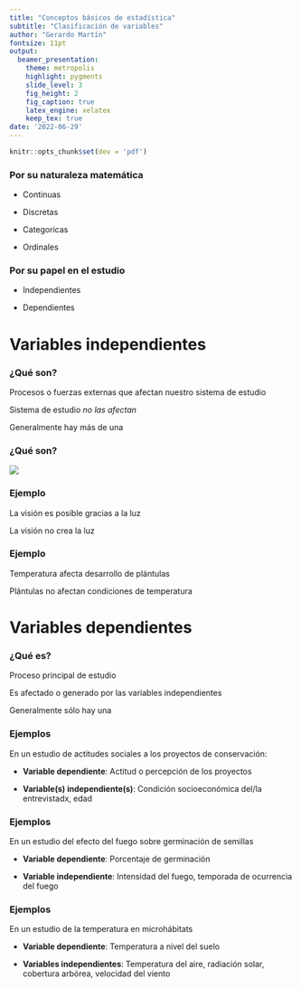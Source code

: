 ```yaml
---
title: "Conceptos básicos de estadística"
subtitle: "Clasificación de variables"
author: "Gerardo Martín"
fontsize: 11pt
output:
  beamer_presentation:
    theme: metropolis
    highlight: pygments
    slide_level: 3
    fig_height: 2
    fig_caption: true
    latex_engine: xelatex
    keep_tex: true
date: '2022-06-29'
---
```


```r
knitr::opts_chunk$set(dev = 'pdf')
```

### Por su naturaleza matemática

- Continuas

- Discretas

- Categoricas

- Ordinales

### Por su papel en el estudio

- Independientes

- Dependientes

# Variables independientes

### ¿Qué son?

Procesos o fuerzas externas  que afectan nuestro sistema de estudio

Sistema de estudio *no las afectan*

Generalmente hay más de una

### ¿Qué son?

![](Figuras-variables/Tipos-variables.png)

### Ejemplo

La visión es posible gracias a la luz

La visión no crea la luz

### Ejemplo

Temperatura afecta desarrollo de plántulas

Plántulas no afectan condiciones de temperatura

# Variables dependientes

### ¿Qué es?

Proceso principal de estudio

Es afectado o generado por las variables independientes

Generalmente sólo hay una

### Ejemplos

En un estudio de actitudes sociales a los proyectos de conservación:

- **Variable dependiente**: Actitud o percepción de los proyectos

- **Variable(s) independiente(s)**: Condición socioeconómica del/la entrevistadx, edad

### Ejemplos

En un estudio del efecto del fuego sobre germinación de semillas

- **Variable dependiente**: Porcentaje de germinación

- **Variable independiente**: Intensidad del fuego, temporada de ocurrencia del fuego

### Ejemplos

En un estudio de la temperatura en microhábitats

- **Variable dependiente**: Temperatura a nivel del suelo

- **Variables independientes**: Temperatura del aire, radiación solar, cobertura arbórea, velocidad del viento
